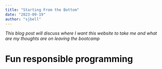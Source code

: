 ```yaml
---
title: "Starting From the Bottom"
date: "2023-09-19"
author: "sjbell"
---
```


_This blog post will discuss where I want this website to take me and what are my thoughts are on leaving the bootcamp_

# Fun responsible programming
